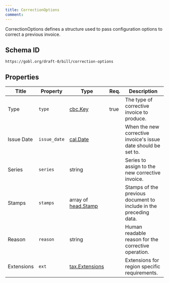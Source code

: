 ```yaml
---
title: CorrectionOptions
comment: 
---
```


CorrectionOptions defines a structure used to pass configuration options to correct a previous invoice.

## Schema ID

`https://gobl.org/draft-0/bill/correction-options`

## Properties

| Title      | Property     | Type                                       | Req. | Description                                                       |
|------------|--------------|--------------------------------------------|------|-------------------------------------------------------------------|
| Type       | `type`       | [cbc.Key](/draft-0/cbc/key)                | true | The type of corrective invoice to produce.                        |
| Issue Date | `issue_date` | [cal.Date](/draft-0/cal/date)              |      | When the new corrective invoice's issue date should be set to.    |
| Series     | `series`     | string                                     |      | Series to assign to the new corrective invoice.                   |
| Stamps     | `stamps`     | array of [head.Stamp](/draft-0/head/stamp) |      | Stamps of the previous document to include in the preceding data. |
| Reason     | `reason`     | string                                     |      | Human readable reason for the corrective operation.               |
| Extensions | `ext`        | [tax.Extensions](/draft-0/tax/extensions)  |      | Extensions for region specific requirements.                      |

